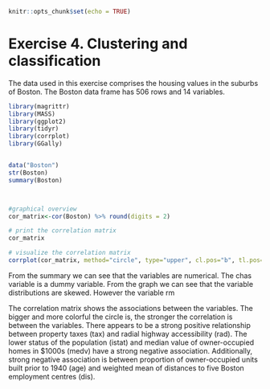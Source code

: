 

```r
knitr::opts_chunk$set(echo = TRUE)
```

# **Exercise 4. Clustering and classification**

The data used in this exercise comprises the housing values in the suburbs of Boston. The Boston data frame has 506 rows and 14 variables. 

```r
library(magrittr)
library(MASS)
library(ggplot2)
library(tidyr)
library(corrplot)
library(GGally)


data("Boston")
str(Boston)
summary(Boston)



#graphical overview
cor_matrix<-cor(Boston) %>% round(digits = 2)

# print the correlation matrix
cor_matrix

# visualize the correlation matrix
corrplot(cor_matrix, method="circle", type="upper", cl.pos="b", tl.pos="d", tl.cex = 0.6)
```

From the summary we can see that the variables are numerical. The chas variable is a dummy variable. From the graph we can see that the variable distributions are skewed. However the variable rm 

The correlation matrix shows the associations between the variables. The bigger and more colorful the circle is, the stronger the correlation is between the variables. There appears to be a strong positive relationship between property taxes (tax) and radial highway accessibility (rad). The lower status of the population (istat) and median value of owner-occupied homes in $1000s (medv) have a strong negative association. Additionally, strong negative association is between proportion of owner-occupied units built prior to 1940 (age) and weighted mean of distances to five Boston employment centres (dis).

